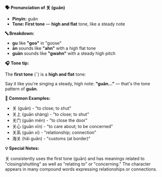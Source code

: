 **🗣️ Pronunciation of 关 (guān)**

- **Pinyin:** guān
- **Tone: First tone** — **high and flat** tone, like a steady note

**🔤 Breakdown:**

- **gu** like **"goo"** in "goose"
- **ān** sounds like **"ahn"** with a high flat tone
- **guān** sounds like **"gwahn"** with a steady high pitch

**🎧 Tone tip:**

The **first tone** (¯) is a **high and flat** tone:

Say it like you're singing a steady, high note: **"guān..."** — that's the tone pattern of **guān**.

**📝 Common Examples:**

- 关 (guān) - "to close; to shut"
- 关上 (guān shàng) - "to close; to shut"
- 关门 (guān mén) - "to close the door"
- 关心 (guān xīn) - "to care about; to be concerned"
- 关系 (guān xì) - "relationship; connection"
- 海关 (hǎi guān) - "customs (at border)"

**💡 Special Notes:**

关 consistently uses the first tone (guān) and has meanings related to "closing/shutting" as well as
"relating to" or "concerning." The character appears in many compound words expressing relationships
or connections.
